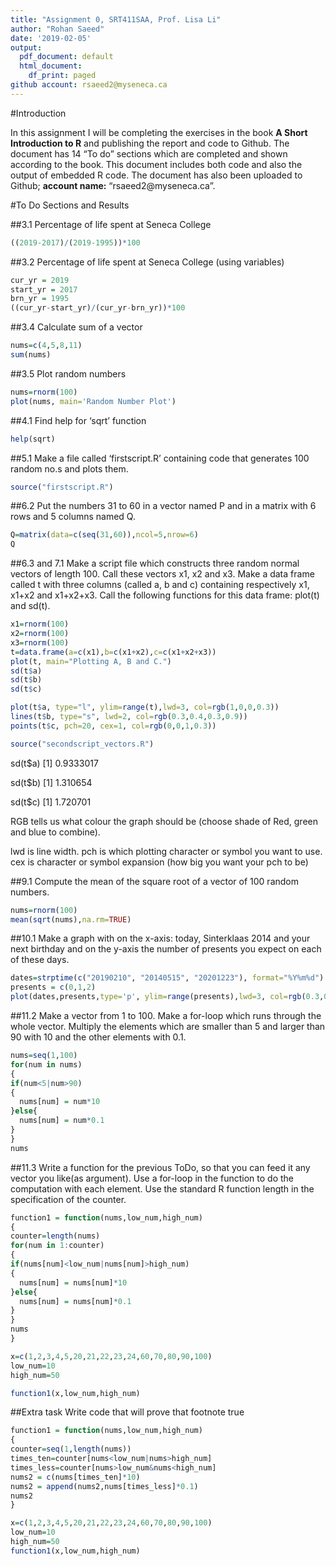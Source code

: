 ```yaml
---
title: "Assignment 0, SRT411SAA, Prof. Lisa Li"
author: "Rohan Saeed"
date: '2019-02-05'
output:
  pdf_document: default
  html_document:
    df_print: paged
github account: rsaeed2@myseneca.ca
---
```


#Introduction

In this assignment I will be completing the exercises in the book **A Short Introduction to R** and publishing the report and code to Github. The document has 14 "To do" sections which are completed and shown according to the book. This document includes both code and also the output of embedded R code. The document has also been uploaded to Github; **account name:** "rsaeed2@myseneca.ca".


#To Do Sections and Results

##3.1
Percentage of life spent at Seneca College
```r
((2019-2017)/(2019-1995))*100
```


##3.2
Percentage of life spent at Seneca College (using variables)
```r
cur_yr = 2019
start_yr = 2017
brn_yr = 1995
((cur_yr-start_yr)/(cur_yr-brn_yr))*100
```


##3.4
Calculate sum of a vector
```r
nums=c(4,5,8,11)
sum(nums)
```

##3.5
Plot random numbers
```r
nums=rnorm(100)
plot(nums, main='Random Number Plot')
```

##4.1
Find help for 'sqrt' function
```r
help(sqrt)
```

##5.1
Make a file called 'firstscript.R' containing code that generates 100 random no.s and plots them.
```r
source("firstscript.R")
```

##6.2
Put the numbers 31 to 60 in a vector named P and in a matrix with 6 rows and 5 columns named Q.
```r
Q=matrix(data=c(seq(31,60)),ncol=5,nrow=6)
Q
```

##6.3 and 7.1
Make a script file which constructs three random normal vectors of length 100. Call these vectors x1, x2 and x3. Make a data frame called t with three columns (called a, b and c) containing respectively x1, x1+x2 and x1+x2+x3. Call the following functions for this data frame: plot(t) and sd(t).
```r
x1=rnorm(100)
x2=rnorm(100)
x3=rnorm(100)
t=data.frame(a=c(x1),b=c(x1+x2),c=c(x1+x2+x3))
plot(t, main="Plotting A, B and C.")
sd(t$a)
sd(t$b)
sd(t$c)

plot(t$a, type="l", ylim=range(t),lwd=3, col=rgb(1,0,0,0.3))
lines(t$b, type="s", lwd=2, col=rgb(0.3,0.4,0.3,0.9))
points(t$c, pch=20, cex=1, col=rgb(0,0,1,0.3))
```
```r
source("secondscript_vectors.R")
```

sd(t$a)
[1] 0.9333017

sd(t$b)
[1] 1.310654

sd(t$c)
[1] 1.720701

RGB tells us what colour the graph should be (choose shade of Red, green and blue to combine). 

lwd is line width. pch is which plotting character or symbol you want to use. cex is character or symbol expansion (how big you want your pch to be)

##9.1
Compute the mean of the square root of a vector of 100 random numbers.
```r
nums=rnorm(100)
mean(sqrt(nums),na.rm=TRUE)
```

##10.1
Make a graph with on the x-axis: today, Sinterklaas 2014 and your next birthday and on the y-axis the number of presents you expect on each of these days.
```r
dates=strptime(c("20190210", "20140515", "20201223"), format="%Y%m%d")
presents = c(0,1,2)
plot(dates,presents,type='p', ylim=range(presents),lwd=3, col=rgb(0.3,0.5,0.3,1), main="Plotting Presents Received on Different Days", xlab = 'Dates', ylab='Number of Presents')
```


##11.2
Make a vector from 1 to 100. Make a for-loop which runs through the whole vector. Multiply the elements which are smaller than 5 and larger than 90 with 10 and the other elements with 0.1.
```r
nums=seq(1,100)
for(num in nums)
{
if(num<5|num>90)
{
  nums[num] = num*10
}else{
  nums[num] = num*0.1
}
}
nums
```

##11.3
Write a function for the previous ToDo, so that you can feed it any vector you like(as argument). Use a for-loop in the function to do the computation with each element. Use the standard R function length in the specification of the counter.
```r
function1 = function(nums,low_num,high_num)
{
counter=length(nums)
for(num in 1:counter)
{
if(nums[num]<low_num|nums[num]>high_num)
{
  nums[num] = nums[num]*10
}else{
  nums[num] = nums[num]*0.1
}
}
nums
}

x=c(1,2,3,4,5,20,21,22,23,24,60,70,80,90,100)
low_num=10
high_num=50

function1(x,low_num,high_num)
```


##Extra task
Write code that will prove that footnote true
```r
function1 = function(nums,low_num,high_num)
{
counter=seq(1,length(nums))
times_ten=counter[nums<low_num|nums>high_num]
times_less=counter[nums>low_num&nums<high_num]
nums2 = c(nums[times_ten]*10)
nums2 = append(nums2,nums[times_less]*0.1)
nums2
}

x=c(1,2,3,4,5,20,21,22,23,24,60,70,80,90,100)
low_num=10
high_num=50
function1(x,low_num,high_num)
```




